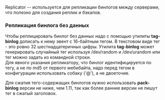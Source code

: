 Replicator -- используется для репликации бинлогов между серверами, что полезно для создания реплик и бэкапов.

===Репликация бинлога без данных ===
Чтобы реплицировать бинлог без данных надо с помощью утилиты '''tag-binlog''' дописать к нему эвент с 16-байтным тегом. В текстовом виде тег - это ровно 32 шестнадцатеричных цифры. Утилита '''tag-binlog''' может генерировать случайный тег используя /dev/random и /dev/urandom или тег можно задать из командной строки.
<br>
Для явного указания репликатору, что бинлог идентифицируется по тегу, а не по md5 от первого мебибайта, надо перед тегом в конфигурации использовать собаку ('@'), а не двоеточие.

Для сжатия тего-содержащих бинлогов нужно использовать '''pack-binlog''' версии не ниже, чем 1.11, так как более ранние версии не пишут тег в сжатый заголовок.
